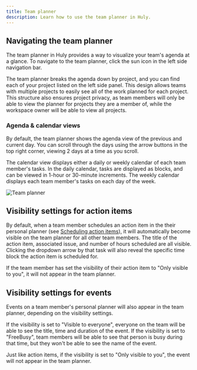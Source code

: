 ```yaml
---
title: Team planner
description: Learn how to use the team planner in Huly.
---
```



## Navigating the team planner

The team planner in Huly provides a way to visualize your team's agenda at a glance. To navigate to the team planner, click the sun icon in the left side navigation bar.

The team planner breaks the agenda down by project, and you can find each of your project listed on the left side panel. This design allows teams with multiple projects to easily see all of the work planned for each project. This structure also ensures project privacy, as team members will only be able to view the planner for projects they are a member of, while the workspace owner will be able to view all projects.

### Agenda & calendar views

By default, the team planner shows the agenda view of the previous and current day. You can scroll through the days using the arrow buttons in the top right corner, viewing 2 days at a time as you scroll.

The calendar view displays either a daily or weekly calendar of each team member's tasks. In the daily calendar, tasks are displayed as blocks, and can be viewed in 1-hour or 30-minute increments. The weekly calendar displays each team member's tasks on each day of the week.

<Image src={teamPlanner} alt="Team planner" inferSize quality="max" />

## Visibility settings for action items

By default, when a team member schedules an action item in the their personal planner (see [Scheduling action items](/task-tracking/scheduling-action-items)), it will automatically become visible on the team planner for all other team members. The title of the action item, associated issue, and number of hours scheduled are all visible. Clicking the dropdown arrow by that task will also reveal the specific time block the action item is scheduled for.

If the team member has set the visibility of their action item to "Only visible to you", it will not appear in the team planner.

## Visibility settings for events

Events on a team member's personal planner will also appear in the team planner, depending on the visibility settings.

If the visibility is set to "Visible to everyone", everyone on the team will be able to see the title, time and duration of the event. If the visibility is set to "FreeBusy", team members will be able to see that person is busy during that time, but they won't be able to see the name of the event.

Just like action items, if the visibility is set to "Only visible to you", the event will not appear in the team planner.
